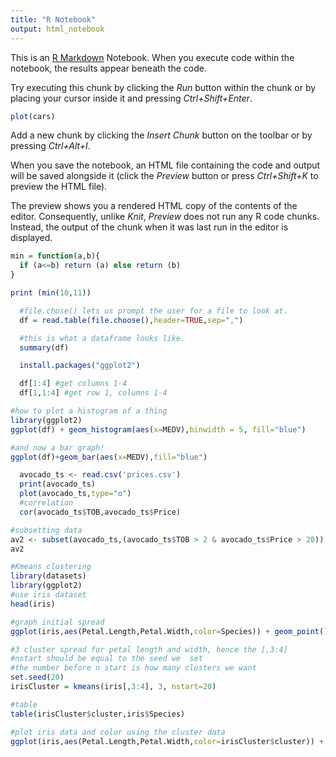 ```yaml
---
title: "R Notebook"
output: html_notebook
---
```


This is an [R Markdown](http://rmarkdown.rstudio.com) Notebook. When you execute code within the notebook, the results appear beneath the code. 

Try executing this chunk by clicking the *Run* button within the chunk or by placing your cursor inside it and pressing *Ctrl+Shift+Enter*. 

```r
plot(cars)
```

Add a new chunk by clicking the *Insert Chunk* button on the toolbar or by pressing *Ctrl+Alt+I*.

When you save the notebook, an HTML file containing the code and output will be saved alongside it (click the *Preview* button or press *Ctrl+Shift+K* to preview the HTML file).

The preview shows you a rendered HTML copy of the contents of the editor. Consequently, unlike *Knit*, *Preview* does not run any R code chunks. Instead, the output of the chunk when it was last run in the editor is displayed.

```r
min = function(a,b){
  if (a<=b) return (a) else return (b)
}

print (min(10,11))
```

```r
  #file.chose() lets us prompt the user for a file to look at.
  df = read.table(file.choose(),header=TRUE,sep=",")
```

```r
  #this is what a dataframe looks like.
  summary(df)
```

```r
  install.packages("ggplot2")
```

```r
  df[1:4] #get columns 1-4
  df[1,1:4] #get row 1, columns 1-4
```


```r
#how to plot a histogram of a thing 
library(ggplot2)
ggplot(df) + geom_histogram(aes(x=MEDV),binwidth = 5, fill="blue")

#and now a bar graph!
ggplot(df)+geom_bar(aes(x=MEDV),fill="blue")
```
```r
  avocado_ts <- read.csv('prices.csv')
  print(avocado_ts)
  plot(avocado_ts,type="o")
  #correlation
  cor(avocado_ts$TOB,avocado_ts$Price)
```

```r
#subsetting data 
av2 <- subset(avocado_ts,(avocado_ts$TOB > 2 & avocado_ts$Price > 20))
av2
```
```r
#Kmeans clustering 
library(datasets)
library(ggplot2)
#use iris dataset
head(iris)

#graph initial spread
ggplot(iris,aes(Petal.Length,Petal.Width,color=Species)) + geom_point()

#3 cluster spread for petal length and width, hence the [,3:4]
#nstart should be equal to the seed we  set
#the number before n start is how many clusters we want
set.seed(20)
irisCluster = kmeans(iris[,3:4], 3, nstart=20)

#table 
table(irisCluster$cluster,iris$Species)

#plot iris data and color using the cluster data 
ggplot(iris,aes(Petal.Length,Petal.Width,color=irisCluster$cluster)) + geom_point() 

```



















